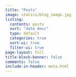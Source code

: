 ```yaml
---
title: "Posts"
image: statics/blog_image.jpg
listing:
  contents: posts
  sort: "date desc"
  type: default
  categories: true
  sort-ui: true
  filter-ui: true
page-layout: full
title-block-banner: false
comments: false
include-in-header: meta.html 
---
```



